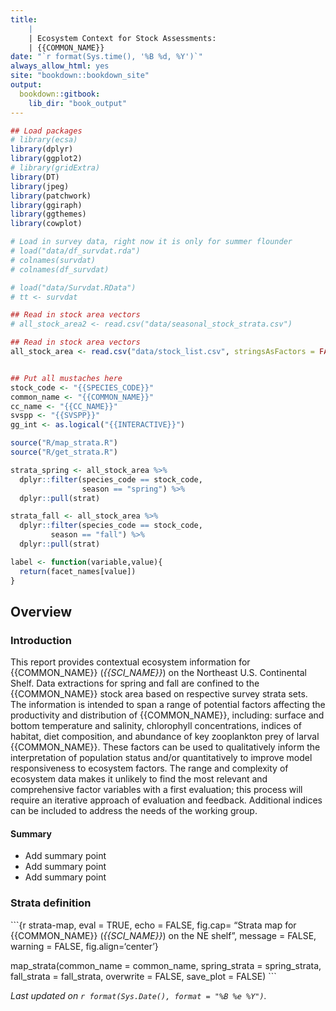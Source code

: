 ```yaml
---
title:
    | 
    | Ecosystem Context for Stock Assessments:
    | {{COMMON_NAME}}
date: "`r format(Sys.time(), '%B %d, %Y')`"
always_allow_html: yes
site: "bookdown::bookdown_site"
output:
  bookdown::gitbook:
    lib_dir: "book_output"
---
```


```r
## Load packages
# library(ecsa)
library(dplyr)
library(ggplot2)
# library(gridExtra)
library(DT)
library(jpeg)
library(patchwork)
library(ggiraph)
library(ggthemes)
library(cowplot)

# Load in survey data, right now it is only for summer flounder
# load("data/df_survdat.rda")
# colnames(survdat)
# colnames(df_survdat)

# load("data/Survdat.RData")
# tt <- survdat

## Read in stock area vectors
# all_stock_area2 <- read.csv("data/seasonal_stock_strata.csv")

## Read in stock area vectors
all_stock_area <- read.csv("data/stock_list.csv", stringsAsFactors = FALSE)


## Put all mustaches here
stock_code <- "{{SPECIES_CODE}}"
common_name <- "{{COMMON_NAME}}"
cc_name <- "{{CC_NAME}}"
svspp <- "{{SVSPP}}"
gg_int <- as.logical("{{INTERACTIVE}}")

source("R/map_strata.R")
source("R/get_strata.R")

strata_spring <- all_stock_area %>% 
  dplyr::filter(species_code == stock_code,
                season == "spring") %>% 
  dplyr::pull(strat)

strata_fall <- all_stock_area %>% 
  dplyr::filter(species_code == stock_code,
         season == "fall") %>% 
  dplyr::pull(strat)

label <- function(variable,value){
  return(facet_names[value])
}

```


## Overview 

### Introduction
This report provides contextual ecosystem information for {{COMMON_NAME}} (*{{SCI_NAME}}*) on the Northeast U.S. Continental Shelf. Data extractions for spring and fall are confined to the {{COMMON_NAME}} stock area based on respective survey strata sets. The information is intended to span a range of potential factors affecting the productivity and distribution of {{COMMON_NAME}}, including: surface and bottom temperature and salinity, chlorophyll concentrations, indices of habitat, diet composition, and abundance of key zooplankton prey of larval {{COMMON_NAME}}. These factors can be used to qualitatively inform the interpretation of population status and/or quantitatively to improve model responsiveness to ecosystem factors. The range and complexity of ecosystem data makes it unlikely to find the most relevant and comprehensive factor variables with a first evaluation; this process will require an iterative approach of evaluation and feedback. Additional indices can be included to address the needs of the working group.

#### Summary

* Add summary point 
* Add summary point 
* Add summary point 

### Strata definition
```{r strata-map, eval = TRUE, echo = FALSE, fig.cap= "Strata map for {{COMMON_NAME}} (*{{SCI_NAME}}*) on the NE shelf", message = FALSE, warning = FALSE, fig.align='center'}

map_strata(common_name = common_name, spring_strata = spring_strata,
           fall_strata = fall_strata, overwrite = FALSE, save_plot = FALSE)
```



_Last updated on `r format(Sys.Date(), format = "%B %e %Y")`._
